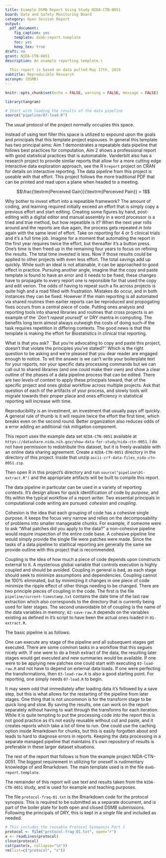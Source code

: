 ```yaml
---
title: Example DSMB Report Using Study NIDA-CTN-0051
board: Data and Safety Monitoring Board
category: Open Session Report
output:
  pdf_document:
    fig_caption: yes
    template: dsmb-report.template
    toc: yes
    keep_tex: true
draft: no
grant: NIDA-CTN-0051
description: An example reporting template.\
 
  This report is based on data pulled May 17th, 2019
subtitle: Reproducible Research
acronym: (DSMB)
---
```


\newcommand{\pdf}[2]{\includegraphics[page=#2,trim=6em 5em 5em 5em,width=\textwidth,keepaspectratio,origin=c]{#1} \newpage}

```r
knitr::opts_chunk$set(echo = FALSE, warning = FALSE, message = FALSE)

library(tangram)

# Start with loading the results of the data pipeline
source("pipeline/07-load.R")
```

\section{Report Summary}

\epigraph{It is so shocking to find out how many people do not believe that they can learn, and how many more believe learning to be difficult.}{Frank Herbert}

The usual protocol of the project normally occupies this space.

Instead of using text filler this space is utilized to expound upon the goals and principals that this template project espouses. In general this template has two principal aims: Aim 1 demonstrates a repeatable data pipeline that follows best practices for computation, Aim 2 shows a professional report with good statistical practices that is automatable. Vanderbilt also has a research project to provide similar reports that allow for a more cutting edge interactive data exploration approach, see the R `hreport` project on CRAN for details on interactive reporting. The data pipeline from this project is useable with that effort. This project follows the more traditional PDF that can be printed and read upon a plane when headed to a meeting.

$$\frac{\textrm{Perceived Gain}}{\textrm{Perceived Pain}} > 1$$

Why bother to invest effort into a repeatible framework? The amount of coding, and learning required initially exceed an effort that is simply copy a previous effort and start editing. Creating some figures by hand, post-editing with a digital editor and manual assembly in a word processor is a tried and true method, but how repeatible is it? When the next year rolls around and the reports are due again, the process gets repeated *in toto* again with the same level of effort. Take on reporting for 4 or 5 clinical trials and it's a full time job. Imagine for a moment that automating the report in the first year requires twice the effort, but thereafter it's a button press. One's time is then freed up in the remaining four years to focus on refining the results. The total time invested is less. Now if those results could be applied to other projects with even less effort. The total savings add up quickly. While such an ideal is not attainable, it can be approached to good effect in practice. Pursuing another angle, imagine that the copy and paste template is found to have an error and it needs to be fixed, these changes have to propagate to every report one is reponsible for that used the copy and edit verion. The odds of having to repeat such a fix across projects is quite high and a road filled with frustration. Mistakes do occur, and in both instances they can be fixed. However if the main reporting is all automated via shared routines then earlier reports can be reproduced and propogating fixes occurs from a central piece of code. Putting ones analysis and reporting tools into shared libraries and routines that cross projects is an example of the `*Don't repeat yourself*' or DRY mantra in computing. The benefits long term almost always outweigh the costs of doing such--if the task requires repetition in differing contexts. The good news is that this template is making the effort for Biostatistics in clinical trial reporting.

What is that you ask? ``But you're advocating to copy and paste this project, doesn't that violate the principles you've stated?'' Which is the right question to be asking and we're pleased that you dear reader are engaged enough to notice. To wit the answer is we can't write your boilerplate text for your reports, nor your specific data processing commands but we can call out to shared libraries (and one could make their own) and show a clear outline of the phases of a data pipeline process that can be edited. There are two levels of context to apply these principals toward, that of the specific project and ones global workflow across multiple projects. Ask that question of each of the artifacts of your process, and slowly tools will migrate towards their proper place and ones efficiency in statistical reporting will increase with time.

Reproducibility is an investment, an investment that usually pays off quickly. A general rule of thumb is it will require twice the effort the first time, which breaks even on the second round. Better organization also reduces odds of a error adding an additional risk mitigation component.

\subsection{Example Data}
 
This report uses the example data set `NIDA-CTN-0051` available at `https://datashare.nida.nih.gov/show-data-for-study/nida-ctn-0051`. I do not have permission to redistribute this dataset, but it is freely available with an online data sharing agreement. 
Create a `NIDA-CTN-0051` directory in the directory of this project. Inside that unzip `ascii-crf-data-files_nida-ctn-0051.zip`.

Then open R in this project's directory and run `source("pipeline\01-extract.R")` and the appropriate artifacts will be built to compile this report.

\subsection{Pipeline}

The data pipeline in particular can be used in a variety of reporting contexts. It's design allows for quick identification of code by *purpose*, and fits within the typical workflow of a report writer. Two essential principals in computational code writing are pursued: *cohesion* and *coupling*.

Cohesion is the idea that each grouping of code has a cohesive single purpose. It keeps the focus very narrow and relies on the decomposability of problems into smaller manageable chunks. For example, if someone were to ask "What patches did you apply to the data?" a non-cohesive pipeline would require inspection of the entire code base. A cohesive pipeline line would simply provide the single file were patches were made. Since the tasks of a data pipeline to statitical reporting are generally the same we provide outline with this project that is recommended.

Coupling is the idea of how much a piece of code depends upon constructs external to it. A mysterious global variable that controls execution is highly coupled and should be avoided. Coupling in general is bad, as each stage should seek to minimize assumptions and dependencies. Coupling cannot be 100% eliminated, but by minimizing it changes in one piece of code minimize the ripple effect of other things needing to be changed. There are two principle pieces of coupling in the code. The first is the file `pipeline/current-timestamp.txt` contains the date time of the last raw extraction which also corresponds to the directory that is currently being used for later stages. The second unavoidable bit of coupling is the name of the data variables in memory; `02-save-raw.R` depends on the variables existing as defined in it's script to have been the actual ones loaded in `01-extract.R`.

The basic pipeline is as follows:

\begin{labeling}{05 Transform}
\item [01 Extract] Extract all the data from it's raw source. Could be RedCap or anything.
\item [02 Save Raw] All the raw data is saved in R format.
\item [03 Load Raw] All raw data is loaded from R format.
\item [04 Patch] All data patches are applied to R.
\item [05 Transform] Transform raw into useable formats for reporting.
\item [06 Save] Save the transformed data in R format.
\item [07 Load] Load the transformed data.
\end{labeling}

One can execute any stage of the pipeline and all subsequent stages get executed. There are some common tasks in a workflow that this segues nicely with. If one were to do a fresh extract of the data, the resulting later stages would get executed and new summaries would be available. If one were to be applying new patches one could start with executing `03-load-raw.R` and not have to depend on external data loads. If one were perfecting the transformations, then `03-load-raw.R` is also a good starting point. For reporting, one simply needs `07-load.R` to begin.

It may seem odd that immediately after loading data it's followed by a save step, but this is what allows for the restarting of the pipeline from later stages. One thing that is not uncommon is for the transform stage to be quick long and slow. By saving the results, one can work on the report separately without having to wait through the transforms for each iteration. While it is quite tempting to put the processing code *into* the report this is not good practice as it's not easily reusable without cut and paste, and it creates reports which take a lot of time to run. One could use the caching option inside Rmarkdown for chunks, but this is easily forgotten about and leads to hard to diagnose errors in reports. Keeping the data processing in a separate managed pipeline that maintains it's own repository of results is preferable in these larger dataset situations.

\subsection{Report}

The rest of the report that follows is from the example project NIDA-CTN-0051. The biggest requirement in utilizing for oneself is rudimentary knowledge of \LaTeX\space and Rmarkdown. The main \LaTeX\space template used is in the file `dsmb-report.template`.

The remainder of this report will use text and results taken from the `NIDA-CTN-0051` study, and is used for example and teaching purposes.

The file `protocol-fraq-01.txt` is the Rmarkdown code for the protocol synopsis. This is required to be submitted as a separate document, and is part of the boiler plate for both open and closed DSMB submissions. Following the principals of DRY, this is kept in a *single* file and included as needed.

```r
# This includes the reusable Protocol Synoposis Part 1
protocol <- file("protocol-frag-01.txt", open="r")
x <- readLines(protocol)
close(protocol)
cat(paste(x, collapse="\n"))
rm(list=c("protocol", "x"))
```

